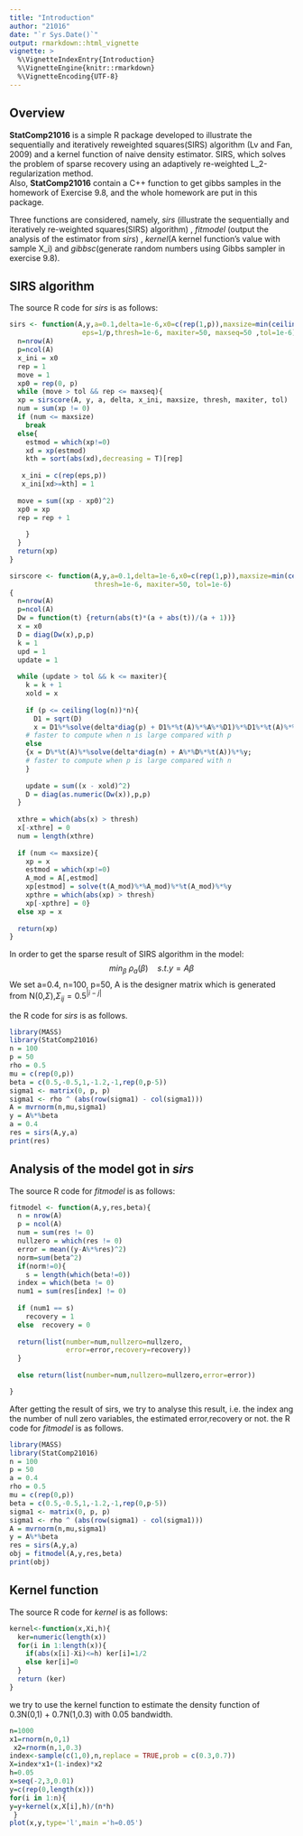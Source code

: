 ```yaml
---
title: "Introduction"
author: "21016"
date: "`r Sys.Date()`"
output: rmarkdown::html_vignette
vignette: >
  %\VignetteIndexEntry{Introduction}
  %\VignetteEngine{knitr::rmarkdown}
  %\VignetteEncoding{UTF-8}
---
```



## Overview

__StatComp21016__ is a simple R package developed to illustrate the sequentially and iteratively reweighted squares(SIRS) algorithm (Lv and Fan, 2009) and a kernel function of naive density estimator. SIRS, which solves the problem of sparse recovery using an adaptively re-weighted L_2-regularization method.  
Also, __StatComp21016__ contain a C++ function to get gibbs samples in the homework of Exercise 9.8, and the whole homework are put in this package.  

Three functions are considered, namely, _sirs_ (illustrate the sequentially and iteratively re-weighted squares(SIRS) algorithm) , _fitmodel_ (output the analysis of  the estimator from _sirs_) , _kernel_(A kernel function's value with sample X_i) and _gibbsc_(generate random numbers using Gibbs sampler in exercise 9.8).


## SIRS algorithm

The source R code for _sirs_ is as follows:
```r
sirs <- function(A,y,a=0.1,delta=1e-6,x0=c(rep(1,p)),maxsize=min(ceiling(n/2),p),
                  eps=1/p,thresh=1e-6, maxiter=50, maxseq=50 ,tol=1e-6){
  n=nrow(A)
  p=ncol(A)
  x_ini = x0
  rep = 1
  move = 1
  xp0 = rep(0, p)
  while (move > tol && rep <= maxseq){
  xp = sirscore(A, y, a, delta, x_ini, maxsize, thresh, maxiter, tol)
  num = sum(xp != 0)
  if (num <= maxsize)
    break
  else{
    estmod = which(xp!=0)
    xd = xp(estmod)
    kth = sort(abs(xd),decreasing = T)[rep]
  
   x_ini = c(rep(eps,p))
   x_ini[xd>=kth] = 1
  
  move = sum((xp - xp0)^2)
  xp0 = xp
  rep = rep + 1
  
    }
  }
  return(xp)
}

sirscore <- function(A,y,a=0.1,delta=1e-6,x0=c(rep(1,p)),maxsize=min(ceiling(n/2),p),
                     thresh=1e-6, maxiter=50, tol=1e-6)
{
  n=nrow(A)
  p=ncol(A)
  Dw = function(t) {return(abs(t)*(a + abs(t))/(a + 1))}
  x = x0
  D = diag(Dw(x),p,p)
  k = 1
  upd = 1
  update = 1
  
  while (update > tol && k <= maxiter){
    k = k + 1
    xold = x
    
    if (p <= ceiling(log(n))*n){
      D1 = sqrt(D)
      x = D1%*%solve(delta*diag(p) + D1%*%t(A)%*%A%*%D1)%*%D1%*%t(A)%*%y}
    # faster to compute when n is large compared with p 
    else
    {x = D%*%t(A)%*%solve(delta*diag(n) + A%*%D%*%t(A))%*%y; 
    # faster to compute when p is large compared with n                              
    }
    
    update = sum((x - xold)^2)
    D = diag(as.numeric(Dw(x)),p,p)
  }
  
  xthre = which(abs(x) > thresh)
  x[-xthre] = 0
  num = length(xthre)
  
  if (num <= maxsize){
    xp = x
    estmod = which(xp!=0)
    A_mod = A[,estmod]
    xp[estmod] = solve(t(A_mod)%*%A_mod)%*%t(A_mod)%*%y
    xpthre = which(abs(xp) > thresh)
    xp[-xpthre] = 0}
  else xp = x
  
  return(xp)
}


```

In order to get the sparse result of SIRS algorithm in the model:
$$min_{\beta}\  \rho_a(\beta) \quad s.t.y=A\beta $$
We set a=0.4, n=100, p=50, A is the designer matrix which is generated from N(0,$\Sigma$),$\Sigma_{ij}=0.5^{|i-j|}$

the R code for _sirs_ is as follows.
```r
library(MASS)
library(StatComp21016)
n = 100
p = 50
rho = 0.5
mu = c(rep(0,p))
beta = c(0.5,-0.5,1,-1.2,-1,rep(0,p-5))
sigma1 <- matrix(0, p, p)
sigma1 <- rho ^ (abs(row(sigma1) - col(sigma1)))
A = mvrnorm(n,mu,sigma1)
y = A%*%beta
a = 0.4
res = sirs(A,y,a)
print(res)
```



## Analysis of the model got in _sirs_

The source R code for _fitmodel_ is as follows:
```r
fitmodel <- function(A,y,res,beta){
  n = nrow(A)
  p = ncol(A)
  num = sum(res != 0)
  nullzero = which(res != 0)
  error = mean((y-A%*%res)^2)
  norm=sum(beta^2)
  if(norm!=0){
    s = length(which(beta!=0))
  index = which(beta != 0)
  num1 = sum(res[index] != 0)
  
  if (num1 == s) 
    recovery = 1
  else  recovery = 0
  
  return(list(number=num,nullzero=nullzero,
              error=error,recovery=recovery))
  }
  
  else return(list(number=num,nullzero=nullzero,error=error))

} 
```

After getting the result of sirs, we try to analyse this result, i.e. the index ang the number of null zero variables, the estimated error,recovery or not.
the R code for _fitmodel_ is as follows.
```r
library(MASS)
library(StatComp21016)
n = 100
p = 50
a = 0.4
rho = 0.5
mu = c(rep(0,p))
beta = c(0.5,-0.5,1,-1.2,-1,rep(0,p-5))
sigma1 <- matrix(0, p, p)
sigma1 <- rho ^ (abs(row(sigma1) - col(sigma1)))
A = mvrnorm(n,mu,sigma1)
y = A%*%beta
res = sirs(A,y,a)
obj = fitmodel(A,y,res,beta)
print(obj)

```


## Kernel function

The source R code for _kernel_ is as follows:
```r
kernel<-function(x,Xi,h){
  ker=numeric(length(x))
  for(i in 1:length(x)){
    if(abs(x[i]-Xi)<=h) ker[i]=1/2
    else ker[i]=0
  }
  return (ker)
}

```

we try to use the kernel function to estimate the density function of 0.3N(0,1) + 0.7N(1,0.3) with 0.05 bandwidth.
```r
n=1000
x1=rnorm(n,0,1)
 x2=rnorm(n,1,0.3)
index<-sample(c(1,0),n,replace = TRUE,prob = c(0.3,0.7))
X=index*x1+(1-index)*x2
h=0.05
x=seq(-2,3,0.01)
y=c(rep(0,length(x)))
for(i in 1:n){
y=y+kernel(x,X[i],h)/(n*h)
 }
plot(x,y,type='l',main ='h=0.05')

```


